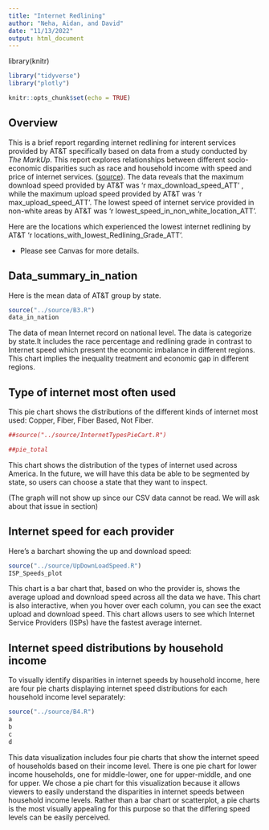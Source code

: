 ```yaml
---
title: "Internet Redlining"
author: "Neha, Aidan, and David"
date: "11/13/2022"
output: html_document
---
```



library(knitr)
```r
library("tidyverse")
library("plotly")
```
```r
knitr::opts_chunk$set(echo = TRUE)
```

## Overview
This is a brief report regarding internet redlining for interent services provided by AT&T specifically based on data from a study conducted by _The MarkUp_. This report explores relationships between different socio-economic disparities such as race and household income with speed and price of internet services. ([source](https://github.com/the-markup/investigation-isp)).
The data reveals that the maximum download speed provided by AT&T was 'r max_download_speed_ATT' , while the maximum upload speed provided by AT&T was 
'r max_upload_speed_ATT'. The lowest speed of internet service provided in non-white areas by AT&T was 'r lowest_speed_in_non_white_location_ATT'. 

Here are the locations which experienced the lowest internet redlining by AT&T 'r locations_with_lowest_Redlining_Grade_ATT'. 



* Please see Canvas for more details.

## Data_summary_in_nation
Here is the mean data of AT&T group by state.

```r
source("../source/B3.R")
data_in_nation
```

The data of mean Internet record on national level. The data is categorize by state.It includes the race percentage and redlining grade in contrast to Internet speed which present the economic imbalance in different regions. This chart implies the inequality treatment and economic gap in different regions.

## Type of internet most often used

This pie chart shows the distributions of the different kinds of internet most used: Copper, Fiber, Fiber Based, Not Fiber. 


```r

##source("../source/InternetTypesPieCart.R")

##pie_total
```

This chart shows the distribution of the types of internet used across America. In the future, we will have this data be able to be segmented by state, so users can choose a state that they want to inspect. 

(The graph will not show up since our CSV data cannot be read. We will ask about that issue in section)


## Internet speed for each provider
Here's a barchart showing the up and download speed:
```r
source("../source/UpDownLoadSpeed.R")
ISP_Speeds_plot
```
This chart is a bar chart that, based on who the provider is, shows the average upload and download speed across all the data we have. This chart is also interactive, when you hover over each column, you can see the exact upload and download speed. This chart allows users to see which Internet Service Providers (ISPs) have the fastest average internet.


## Internet speed distributions by household income
To visually identify disparities in internet speeds by household income, here are four pie charts displaying internet speed distributions for each household income level separately:


```r

source("../source/B4.R")
a
b
c
d
```
This data visualization includes four pie charts that show the internet speed of households based on their income level. There is one pie chart for lower income households, one for middle-lower, one for upper-middle, and one for upper. We chose a pie chart for this visualization because it allows viewers to easily understand the disparities in internet speeds between household income levels. Rather than a bar chart or scatterplot, a pie charts is the most visually appealing for this purpose so that the differing speed levels can be easily perceived. 




